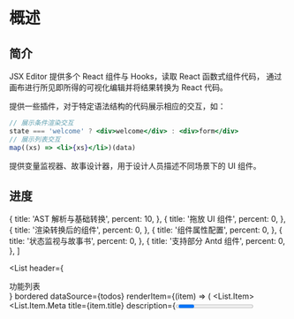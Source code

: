 
<Meta title="Overview" />

# 概述

## 简介

JSX Editor 提供多个 React 组件与 Hooks，读取 React 函数式组件代码， 通过画布进行所见即所得的可视化编辑并将结果转换为
React 代码。

提供一些插件，对于特定语法结构的代码展示相应的交互，如：

```jsx
// 展示条件渲染交互
state === 'welcome' ? <div>welcome</div> : <div>form</div>
// 展示列表交互
map((xs) => <li>{xs}</li>)(data)
```

提供变量监视器、故事设计器，用于设计人员描述不同场景下的 UI 组件。

## 进度

  {
    title: 'AST 解析与基础转换',
    percent: 10,
  },
  {
    title: '拖放 UI 组件',
    percent: 0,
  },
  {
    title: '渲染转换后的组件',
    percent: 0,
  },
  {
    title: '组件属性配置',
    percent: 0,
  },
  {
    title: '状态监视与故事书',
    percent: 0,
  },
  {
    title: '支持部分 Antd 组件',
    percent: 0,
  },
]

<List
  header={<div>功能列表</div>}
  bordered
  dataSource={todos}
  renderItem={(item) => (
    <List.Item>
      <List.Item.Meta
        title={item.title}
        description={<Progress percent={item.percent} size="small" />}
      />
    </List.Item>
  )}
  footer={
    <div>
      总进度
      <Progress percent={6} size="small" />
    </div>
  }
/>

## 参考

- [blocks-ui](https://github.com/blocks/blocks)
- [craft.js](https://github.com/prevwong/craft.js)

